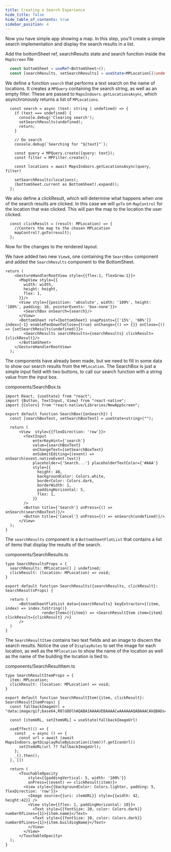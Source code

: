 ```yaml
---
title: Creating a Search Experience
hide_title: false
hide_table_of_contents: true
sidebar_position: 4
---
```




Now you have simple app showing a map. In this step, you'll create a simple search implementation and display the search results in a list.

Add the bottomSheet ref, searchResults state and search function inside the `MapScreen` file

```ts
  const bottomSheet = useRef<BottomSheet>();
  const [searchResults, setSearchResults] = useState<MPLocation[]|undefined>(undefined);
```

We define a function `search` that performs a text search on the name of locations. It creates a `MPQuery` containing the search string, as well as an empty filter. These are passed to `MapsIndoors.getLocationsAsync`, which asynchronously returns a list of `MPLocations`.

```tsx
  const search = async (text: string | undefined) => {
    if (text === undefined) {
      console.debug('Clearing search');
      setSearchResults(undefined);
      return;
    }

    // Do search
    console.debug(`Searching for "${text}"`);

    const query = MPQuery.create({query: text});
    const filter = MPFilter.create();

    const locations = await MapsIndoors.getLocationsAsync(query, filter)

    setSearchResults(locations);
    (bottomSheet.current as BottomSheet).expand();
  };
```

We also define a clickResult, which will determine what happens when one of the search results are clicked. In this case we will `goTo` on `MapControl` for the location that was clicked. This will pan the map to the location the user clicked.

```tsx
  const clickResult = (result: MPLocation) => {
    //Centers the map to the chosen MPLocation
    mapControl?.goTo(result);
  };
```

Now for the changes to the rendered layout.

We have added two new `View`s, one containing the `SearchBox` component and added the `SearchResults` component to the BottomSheet.

```tsx
return (
    <GestureHandlerRootView style={{flex:1, flexGrow:1}}>
      <MapView style={{
        width: width,
        height: height,
        flex: 1,
      }}/>
      <View style={{position: 'absolute', width: '100%', height: '100%', padding: 10, pointerEvents: 'box-none'}}>
        <SearchBox onSearch={search}/>
      </View>
      <BottomSheet ref={bottomSheet} snapPoints={['15%', '60%']} index={-1} enablePanDownToClose={true} onChange={() => {}} onClose={() => {setSearchResults(undefined)}}>
        <SearchResults searchResults={searchResults} clickResult={clickResult}/>
      </BottomSheet>
    </GestureHandlerRootView>
  );
```

The components have already been made, but we need to fill in some data to show our search results from the `MPLocation`. The SearchBox is just a simple input field with two buttons, to call our search function with a string value from the input box.

components/SearchBox.ts
```tsx
import React, {useState} from "react";
import {Button, TextInput, View} from "react-native";
import {Colors} from "react-native/Libraries/NewAppScreen";

export default function SearchBox({onSearch}) {
  const [searchBoxText, setSearchBoxText] = useState<string>("");

  return (
      <View  style={{flexDirection: 'row'}}>
        <TextInput
            enterKeyHint={'search'}
            value={searchBoxText}
            onChangeText={setSearchBoxText}
            onSubmitEditing={(event) => onSearch(event.nativeEvent.text)}
            placeholder={'Search...'} placeholderTextColor={'#AAA'}
            style={{
              height: 48,
              backgroundColor: Colors.white,
              borderColor: Colors.dark,
              borderWidth: 1,
              paddingHorizontal: 5,
              flex: 1,
            }}
        />
        <Button title={'Search'} onPress={() => onSearch(searchBoxText)}/>
        <Button title={'Cancel'} onPress={() => onSearch(undefined)}/>
      </View>
  );
}
```

The `searchResults` component is a `BottomSheetFlatList` that contains a list of items that display the results of the search.

components/SearchResults.ts
```tsx
type SearchResultsProps = {
  searchResults: MPLocation[] | undefined;
  clickResult: (location: MPLocation) => void;
}

export default function SearchResults({searchResults, clickResult}: SearchResultsProps) {

  return (
      <BottomSheetFlatList data={searchResults} keyExtractor={(item, index) => index.toString()}
                renderItem={({item}) => <SearchResultItem item={item} clickResult={clickResult} />}
      />
  )
}
```

The `SearchResultItem` contains two text fields and an image to discern the search results. Notice the use of `DisplayRules` to set the image for each location, as well as the `MPlocation` to show the name of the location as well as the name of the building the location is tied to.

components/SearchResultItem.ts
```tsx
type SearchResultItemProps = {
  item: MPLocation;
  clickResult: (location: MPLocation) => void;
}

export default function SearchResultItem({item, clickResult}: SearchResultItemProps) {
  const fallbackImageUrl = "data:image/gif;base64,R0lGODlhAQABAIAAAAUEBAAAACwAAAAAAQABAAACAkQBADs="

  const [itemURL, setItemURL] = useState(fallbackImageUrl)

  useEffect(() => {
    const _ = async () => {
      const url = await (await MapsIndoors.getDisplayRuleByLocation(item))?.getIconUrl()
      setItemURL(url ?? fallbackImageUrl);
    };
    _().then();
  }, [])

  return (
      <TouchableOpacity
          style={{paddingVertical: 5, width: '100%'}}
          onPress={(event) => clickResult(item)}>
        <View style={{backgroundColor: Colors.lighter, padding: 5, flexDirection: 'row'}}>
          <Image source={{uri: itemURL}} style={{width: 42, height:42}} />
          <View style={{flex: 1, paddingHorizontal: 10}}>
            <Text style={{fontSize: 20, color: Colors.dark}} numberOfLines={1}>{item.name}</Text>
            <Text style={{fontSize: 10, color: Colors.dark}} numberOfLines={1}>{item.buildingName}</Text>
          </View>
        </View>
      </TouchableOpacity>
  );
}
```